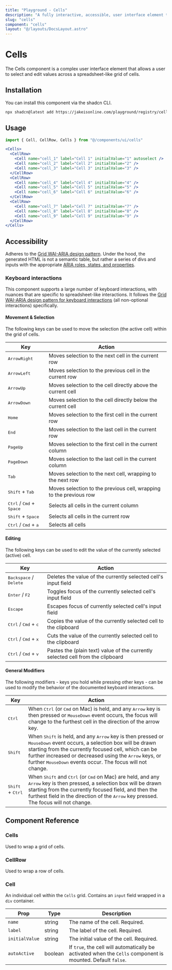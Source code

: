 ```yaml
---
title: "Playground - Cells"
description: "A fully interactive, accessible, user interface element that allows user to select and edit values across a spreadsheet-like grid of cells."
slug: "cells"
component: "cells"
layout: "@/layouts/DocsLayout.astro"
---
```



# Cells

The Cells component is a complex user interface element that allows a user to select and edit values across a spreadsheet-like grid of cells.

<ExampleComponent name={frontmatter.component} client:load />

## Installation

You can install this component via the shadcn CLI.

```bash
npx shadcn@latest add https://jakeisonline.com/playground/registry/cells.json
```

## Usage

```jsx
import { Cell, CellRow, Cells } from "@/components/ui/cells"
```

```jsx
<Cells>
  <CellRow>
    <Cell name="cell_1" label="Cell 1" initialValue="1" autoselect />
    <Cell name="cell_2" label="Cell 2" initialValue="2" />
    <Cell name="cell_3" label="Cell 3" initialValue="3" />
  </CellRow>
  <CellRow>
    <Cell name="cell_4" label="Cell 4" initialValue="4" />
    <Cell name="cell_5" label="Cell 5" initialValue="5" />
    <Cell name="cell_6" label="Cell 6" initialValue="6" />
  </CellRow>
  <CellRow>
    <Cell name="cell_7" label="Cell 7" initialValue="7" />
    <Cell name="cell_8" label="Cell 8" initialValue="8" />
    <Cell name="cell_9" label="Cell 9" initialValue="9" />
  </CellRow>
</Cells>
```

## Accessibility

Adheres to the [Grid WAI-ARIA design pattern](https://www.w3.org/WAI/ARIA/apg/patterns/grid/). Under the hood, the generated HTML is not a semantic table, but rather a series of divs and inputs with the appropriate [ARIA roles, states, and properties](https://www.w3.org/WAI/ARIA/apg/patterns/grid/#wai-ariaroles,states,andproperties).

### Keyboard interactions

This component supports a large number of keyboard interactions, with nuances that are specific to spreadsheet-like interactions. It follows the [Grid WAI-ARIA design pattern for keyboard interactions](https://www.w3.org/WAI/ARIA/apg/patterns/grid/) (all non-optional interactions) specifically.

#### Movement & Selection

The following keys can be used to move the selection (the active cell) within the grid of cells.

| Key                                                 | Action                                                             |
| --------------------------------------------------- | ------------------------------------------------------------------ |
| <kbd>ArrowRight</kbd>                               | Moves selection to the next cell in the current row                |
| <kbd>ArrowLeft</kbd>                                | Moves selection to the previous cell in the current row            |
| <kbd>ArrowUp</kbd>                                  | Moves selection to the cell directly above the current cell        |
| <kbd>ArrowDown</kbd>                                | Moves selection to the cell directly below the current cell        |
| <kbd>Home</kbd>                                     | Moves selection to the first cell in the current row               |
| <kbd>End</kbd>                                      | Moves selection to the last cell in the current row                |
| <kbd>PageUp</kbd>                                   | Moves selection to the first cell in the current column            |
| <kbd>PageDown</kbd>                                 | Moves selection to the last cell in the current column             |
| <kbd>Tab</kbd>                                      | Moves selection to the next cell, wrapping to the next row         |
| <kbd>Shift</kbd> + <kbd>Tab</kbd>                   | Moves selection to the previous cell, wrapping to the previous row |
| <kbd>Ctrl</kbd> / <kbd>Cmd</kbd> + <kbd>Space</kbd> | Selects all cells in the current column                            |
| <kbd>Shift</kbd> + <kbd>Space</kbd>                 | Selects all cells in the current row                               |
| <kbd>Ctrl</kbd> / <kbd>Cmd</kbd> + <kbd>a</kbd>     | Selects all cells                                                  |

#### Editing

The following keys can be used to edit the value of the currently selected (active) cell.

| Key                                             | Action                                                                          |
| ----------------------------------------------- | ------------------------------------------------------------------------------- |
| <kbd>Backspace</kbd> / <kbd>Delete</kbd>        | Deletes the value of the currently selected cell's input field                  |
| <kbd>Enter</kbd> / <kbd>F2</kbd>                | Toggles focus of the currently selected cell's input field                      |
| <kbd>Escape</kbd>                               | Escapes focus of currently selected cell's input field                          |
| <kbd>Ctrl</kbd> / <kbd>Cmd</kbd> + <kbd>c</kbd> | Copies the value of the currently selected cell to the clipboard                |
| <kbd>Ctrl</kbd> / <kbd>Cmd</kbd> + <kbd>x</kbd> | Cuts the value of the currently selected cell to the clipboard                  |
| <kbd>Ctrl</kbd> / <kbd>Cmd</kbd> + <kbd>v</kbd> | Pastes the (plain text) value of the currently selected cell from the clipboard |

#### General Modifiers

The following modifiers - keys you hold while pressing other keys - can be used to modify the behavior of the documented keyboard interactions.

| Key                                | Action                                                                                                                                                                                                                                                                                                                                          |
| ---------------------------------- | ----------------------------------------------------------------------------------------------------------------------------------------------------------------------------------------------------------------------------------------------------------------------------------------------------------------------------------------------- |
| <kbd>Ctrl</kbd>                    | When <kbd>Ctrl</kbd> (or <kbd>Cmd</kbd> on Mac) is held, and any <kbd>Arrow</kbd> key is then pressed or <kbd>MouseDown</kbd> event occurs, the focus will change to the furthest cell in the direction of the arrow key.                                                                                                                       |
| <kbd>Shift</kbd>                   | When <kbd>Shift</kbd> is held, and any <kbd>Arrow</kbd> key is then pressed or <kbd>MouseDown</kbd> event occurs, a selection box will be drawn starting from the currently focused cell, which can be further increased or decreased using the <kbd>Arrow</kbd> keys, or further <kbd>MouseDown</kbd> events occur. The focus will not change. |
| <kbd>Shift</kbd> + <kbd>Ctrl</kbd> | When <kbd>Shift</kbd> and <kbd>Ctrl</kbd> (or <kbd>Cmd</kbd> on Mac) are held, and any <kbd>Arrow</kbd> key is then pressed, a selection box will be drawn starting from the currently focused field, and then the furthest field in the direction of the <kbd>Arrow</kbd> key pressed. The focus will not change.                              |

## Component Reference

### Cells

Used to wrap a grid of cells.

### CellRow

Used to wrap a row of cells.

### Cell

An individual cell within the `Cells` grid. Contains an `input` field wrapped in a `div` container.

| Prop           | Type    | Description                                                                                                 |
| -------------- | ------- | ----------------------------------------------------------------------------------------------------------- |
| `name`         | string  | The name of the cell. Required.                                                                             |
| `label`        | string  | The label of the cell. Required.                                                                            |
| `initialValue` | string  | The initial value of the cell. Required.                                                                    |
| `autoActive`   | boolean | If `true`, the cell will automatically be activated when the `Cells` component is mounted. Default `false`. |
